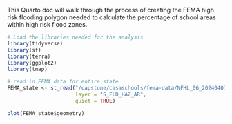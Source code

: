 This Quarto doc will walk through the process of creating the FEMA high risk flooding polygon needed to calculate the percentage of school areas within high risk flood zones.

```r
# Load the libraries needed for the analysis
library(tidyverse)
library(sf)
library(terra)
library(ggplot2)
library(tmap)
```


```r
# read in FEMA data for entire state
FEMA_state <- st_read("/capstone/casaschools/fema-data/NFHL_06_20240401/NFHL_06_20240401.gdb",
                      layer = "S_FLD_HAZ_AR",
                      quiet = TRUE)

plot(FEMA_state$geometry)
```




```r

```

